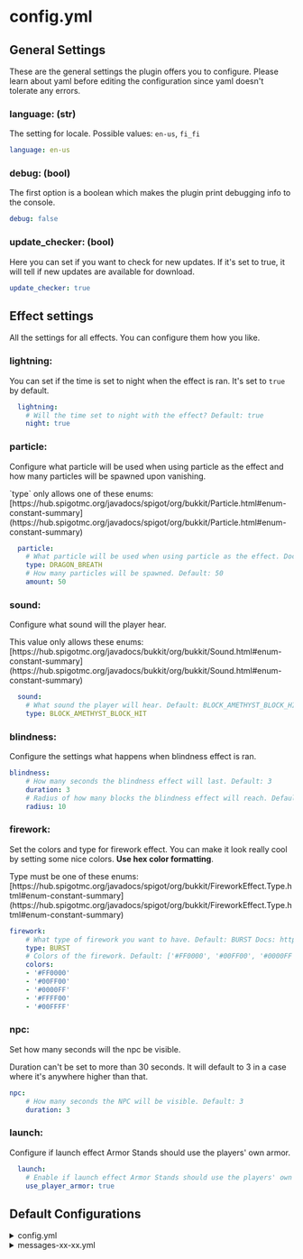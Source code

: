 # config.yml

## General  Settings

These are the general settings the plugin offers you to configure. Please learn about yaml before editing the configuration since yaml doesn't tolerate any errors.

### language: (str)

The setting for locale. Possible values: `en-us`, `fi_fi`

```yaml
language: en-us
```

### debug: (bool)

The first option is a boolean which makes the plugin print debugging info to the console.

```yaml
debug: false
```

### update\_checker: (bool)

Here you can set if you want to check for new updates. If it's set to true, it will tell if new updates are available for download.

```yaml
update_checker: true
```

## Effect settings

All the settings for all effects. You can configure them how you like.

### lightning:

You can set if the time is set to night when the effect is ran. It's set to `true` by default.

```yaml
  lightning:
    # Will the time set to night with the effect? Default: true
    night: true
```



### particle:

Configure what particle will be used when using particle as the effect and how many particles will be spawned upon vanishing.

<Callout type="warning">
`type` only allows one of these enums: [https://hub.spigotmc.org/javadocs/spigot/org/bukkit/Particle.html#enum-constant-summary](https://hub.spigotmc.org/javadocs/spigot/org/bukkit/Particle.html#enum-constant-summary)
</Callout>

```yaml
  particle:
    # What particle will be used when using particle as the effect. Docs: https://animvanish.mikart.eu/configuration/config.yml#particle
    type: DRAGON_BREATH
    # How many particles will be spawned. Default: 50
    amount: 50
```

### sound:

Configure what sound will the player hear.&#x20;

<Callout type="warning">
This value only allows these enums: [https://hub.spigotmc.org/javadocs/bukkit/org/bukkit/Sound.html#enum-constant-summary](https://hub.spigotmc.org/javadocs/bukkit/org/bukkit/Sound.html#enum-constant-summary)
</Callout>

```yaml
  sound:
    # What sound the player will hear. Default: BLOCK_AMETHYST_BLOCK_HIT Docs: https://animvanish.mikart.eu/configuration/config.yml#sound
    type: BLOCK_AMETHYST_BLOCK_HIT
```

### blindness:

Configure the settings what happens when blindness effect is ran.

```yaml
blindness:
    # How many seconds the blindness effect will last. Default: 3
    duration: 3
    # Radius of how many blocks the blindness effect will reach. Default: 10
    radius: 10
```

### firework:

Set the colors and type for firework effect. You can make it look really cool by setting some nice colors. **Use hex color formatting**.

<Callout type="warning">
Type must be one of these enums: [https://hub.spigotmc.org/javadocs/spigot/org/bukkit/FireworkEffect.Type.html#enum-constant-summary](https://hub.spigotmc.org/javadocs/spigot/org/bukkit/FireworkEffect.Type.html#enum-constant-summary)
</Callout>

```yaml
firework:
    # What type of firework you want to have. Default: BURST Docs: https://animvanish.mikart.eu/configuration/config.yml#firework
    type: BURST
    # Colors of the firework. Default: ['#FF0000', '#00FF00', '#0000FF', '#FFFF00', '#00FFFF']
    colors:
    - '#FF0000'
    - '#00FF00'
    - '#0000FF'
    - '#FFFF00'
    - '#00FFFF'
```

### npc:

Set how many seconds will the npc be visible.

<Callout type="warning">
Duration can't be set to more than 30 seconds. It will default to 3 in a case where it's anywhere higher than that.
</Callout>

```yaml
npc:
    # How many seconds the NPC will be visible. Default: 3
    duration: 3
```

### launch:

Configure if launch effect Armor Stands should use the players' own armor.

```yaml
  launch:
    # Enable if launch effect Armor Stands should use the players' own armor. Default: true
    use_player_armor: true
```

## Default Configurations

<details>

<summary>config.yml</summary>

```yaml
# ┏━━━━━━━━━━━━━━━━━━━━━━━━━━━━━━┓
# ┃       AnimVanish Config      ┃
# ┃    Developed by ArikSquad    ┃
# ┣━━━━━━━━━━━━━━━━━━━━━━━━━━━━━━┛
# ┣╸ Information: https://github.com/ArikSquad/AnimVanish
# ┣╸ Config Help: https://animvanish.mikart.eu/configuration/config.yml
# ┗╸ Documentation: https://animvanish.mikart.eu/

# Locale of the default language file to use. Docs: https://animvanish.mikart.eu/configuration/language-files
language: en-us
# Whether to enable debug mode. This will print additional information to the console.
debug: false
# Whether to enable the plugin's update checker.
update_checker: true
# All settings related to the effects.
effects:
  lightning:
    # Will the time set to night with the effect? Default: true
    night: true
  particle:
    # What particle will be used when using particle as the effect. Docs: https://animvanish.mikart.eu/configuration/config.yml#particle
    type: DRAGON_BREATH
    # How many particles will be spawned. Default: 50
    amount: 50
  sound:
    # What sound the player will hear. Default: BLOCK_AMETHYST_BLOCK_HIT Docs: https://animvanish.mikart.eu/configuration/config.yml#sound
    type: BLOCK_AMETHYST_BLOCK_HIT
  blindness:
    # How many seconds the blindness effect will last. Default: 3
    duration: 3
    # Radius of how many blocks the blindness effect will reach. Default: 10
    radius: 10
  firework:
    # Colors of the firework. Default: ['#FF0000', '#00FF00', '#0000FF', '#FFFF00', '#00FFFF']
    colors:
    - '#FF0000'
    - '#00FF00'
    - '#0000FF'
    - '#FFFF00'
    - '#00FFFF'
  npc:
    # How many seconds the NPC will be visible. Default: 3
    duration: 3
  launch:
    # Enable if launch effect Armor Stands should use the players' own armor. Default: true
    use_player_armor: true
```

</details>

<details>

<summary>messages-xx-xx.yml</summary>



```yaml
# ┏━━━━━━━━━━━━━━━━━━━━━━━━━━━━━━┓
# ┃     AnimVanish - Locales     ┃
# ┃    Developed by ArikSquad    ┃
# ┣━━━━━━━━━━━━━━━━━━━━━━━━━━━━━━┛
# ┣╸ Thanks for using AnimVanish.
# ┗╸ Translate AnimVanish: https://github.com/ArikSquad/AnimVanish

locales:
  prefix: '[<gradient:#77DD77:#AFEEEE>AnimVanish</gradient>]'
  invalid_args: <prefix> <red>Invalid arguments.</red>
  not_player: <prefix> <red>You must be a player.</red>
  reload: <prefix> <color:#b0ff5c>Reloaded configs</color>
  player_not_found: <prefix> <red>Player not found.</red>
  no_permissions: <prefix> <red>You don't have permissions to use this command.</red>
    <green>(%1%)</green>
  only_to_vanish: <prefix> <red>This effect only applies when going into vanish.</red>
  not_found: <prefix> <red>Effect was not found.</red>
  particle_invalid_config: <prefix> <red>Invalid particle configuration. Ask an administrator
    to check config file.</red>
  blindness_message: <prefix> <yellow>You saw something and you now feel dizzy</yellow>
  blindness_author: <prefix> <green>You blinded all the players around you.</green>
  sound_invalid_config: <prefix> <red>Invalid sound configuration. Ask an administrator
    to check config file.</red>
  turn_none: <prefix> <color:#ff926e>Nobody was turned, because there is nobody close
    to you.</color>
  launch_no_space: <prefix> <red>There is no space to launch an armor stand</red>
  gui_title: <color:#e26eff>Select an effect</color>
  gui_placeholder_name: <gray>Select an effect</gray>
  gui_item_name: <green>%1%</green>
  gui_item_lore: <blue>%1%</blue>
  dependency_no_citizens: <prefix> <red>You must have Citizens installed to use this
    effect.</red>
  dependency_no_vanish: <prefix> <red>You must have a supported vanish plugin installed
    to use this command.</red>

```

</details>
